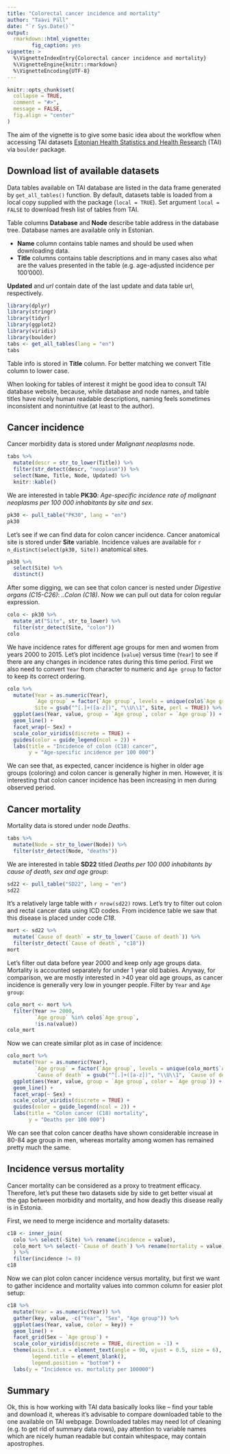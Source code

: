 ```yaml
---
title: "Colorectal cancer incidence and mortality"
author: "Taavi Päll"
date: "`r Sys.Date()`"
output: 
  rmarkdown::html_vignette:
        fig_caption: yes
vignette: >
  %\VignetteIndexEntry{Colorectal cancer incidence and mortality}
  %\VignetteEngine{knitr::rmarkdown}
  %\VignetteEncoding{UTF-8}
---
```


```r
knitr::opts_chunk$set(
  collapse = TRUE,
  comment = "#>",
  message = FALSE,
  fig.align = "center"
)
```

The aim of the vignette is to give some basic idea about the workflow when accessing TAI datasets [Estonian Health Statistics and Health Research](http://pxweb.tai.ee/PXWeb2015/index_en.html) (TAI) via `boulder` package.

## Download list of available datasets

Data tables available on TAI database are listed in the data frame generated by `get_all_tables()` function.
By default, datasets table is loaded from a local copy supplied with the package (`local = TRUE`).
Set argument `local = FALSE` to download fresh list of tables from TAI.


Table columns **Database** and **Node** describe table address in the database tree.
Database names are available only in Estonian.

- **Name** column contains table names and should be used when downloading data.
- **Title** columns contains table descriptions and in many cases also what are the values presented in the table (e.g. age-adjusted incidence per 100'000).

**Updated** and *url* contain date of the last update and data table url, respectively. 


```r
library(dplyr)
library(stringr)
library(tidyr)
library(ggplot2)
library(viridis)
library(boulder)
tabs <- get_all_tables(lang = "en")
tabs
```

Table info is stored in **Title** column.
For better matching we convert Title column to lower case.

When looking for tables of interest it might be good idea to consult TAI database website, because, while database and node names, and table titles have nicely human readable descriptions, naming feels sometimes inconsistent and nonintuitive (at least to the author).


## Cancer incidence
Cancer morbidity data is stored under *Malignant neoplasms* node.

```r
tabs %>% 
  mutate(descr = str_to_lower(Title)) %>% 
  filter(str_detect(descr, "neoplasm")) %>% 
  select(Name, Title, Node, Updated) %>% 
  knitr::kable()
```

We are interested in table **PK30**: *Age-specific incidence rate of malignant neoplasms per 100 000 inhabitants by site and sex*.

```r
pk30 <- pull_table("PK30", lang = "en")
pk30
```

Let's see if we can find data for colon cancer incidence. 
Cancer anatomical site is stored under **Site** variable.
Incidence values are available for `r n_distinct(select(pk30, Site))` anatomical sites.
```r
pk30 %>% 
  select(Site) %>% 
  distinct()
```

After some digging, we can see that colon cancer is nested under *Digestive organs (C15-C26)*: *..Colon (C18)*. 
Now we can pull out data for colon regular expression. 
```r
colo <- pk30 %>% 
  mutate_at("Site", str_to_lower) %>% 
  filter(str_detect(Site, "colon"))
colo
```

We have incidence rates for different age groups for men and women from years 2000 to 2015.
Let's plot incidence (`value`) versus time (`Year`) to see if there are any changes in incidence rates during this time period.
First we also need to convert `Year` from character to numeric and `Age group` to factor to keep its correct ordering.
```r
colo %>% 
  mutate(Year = as.numeric(Year),
         `Age group` = factor(`Age group`, levels = unique(colo$`Age group`)),
         Site = gsub("^[.]+([a-z])", "\\U\\1", Site, perl = TRUE)) %>% 
  ggplot(aes(Year, value, group = `Age group`, color = `Age group`)) +
  geom_line() +
  facet_wrap(~ Sex) +
  scale_color_viridis(discrete = TRUE) +
  guides(color = guide_legend(ncol = 2)) +
  labs(title = "Incidence of colon (C18) cancer",
       y = "Age-specific incidence per 100 000")
```

We can see that, as expected, cancer incidence is higher in older age groups (coloring) and colon cancer is generally higher in men.
However, it is interesting that colon cancer incidence has been increasing in men during observed period.

## Cancer mortality

Mortality data is stored under node *Deaths*.
```r
tabs %>% 
  mutate(Node = str_to_lower(Node)) %>% 
  filter(str_detect(Node, "deaths"))
```

We are interested in table **SD22** titled *Deaths per 100 000 inhabitants by cause of death, sex and age group*:
```r
sd22 <- pull_table("SD22", lang = "en")
sd22
```

It's a relatively large table with `r nrow(sd22)` rows.
Let's try to filter out colon and rectal cancer data using ICD codes.
From incidence table we saw that this disease is placed under code *C18*.

```r
mort <- sd22 %>% 
  mutate(`Cause of death` = str_to_lower(`Cause of death`)) %>% 
  filter(str_detect(`Cause of death`, "c18"))
mort
```

Let's filter out data before year 2000 and keep only age groups data. 
Mortality is accounted separately for under 1 year old babies. 
Anyway, for comparison, we are mostly interested in >40 year old age groups, as cancer incidence is generally very low in younger people.
Filter by `Year` and `Age group`:
```r
colo_mort <- mort %>% 
  filter(Year >= 2000, 
         `Age group` %in% colo$`Age group`,
         !is.na(value))
colo_mort
```

Now we can create similar plot as in case of incidence:
```r
colo_mort %>% 
  mutate(Year = as.numeric(Year),
         `Age group` = factor(`Age group`, levels = unique(colo_mort$`Age group`)),
         `Cause of death` = gsub("^[.]+([a-z])", "\\U\\1", `Cause of death`, perl = TRUE)) %>% 
  ggplot(aes(Year, value, group = `Age group`, color = `Age group`)) +
  geom_line() +
  facet_wrap(~ Sex) +
  scale_color_viridis(discrete = TRUE) +
  guides(color = guide_legend(ncol = 2)) +
  labs(title = "Colon cancer (C18) mortality",
       y = "Deaths per 100 000")
```

We can see that colon cancer deaths have shown considerable increase in 80-84 age group in men, whereas mortality among women has remained pretty much the same.

## Incidence versus mortality

Cancer mortality can be considered as a proxy to treatment efficacy.
Therefore, let's put these two datasets side by side to get better visual at the gap between morbidity and mortality, and how deadly this disease really is in Estonia.

First, we need to merge incidence and mortality datasets:
```r
c18 <- inner_join(
  colo %>% select(-Site) %>% rename(incidence = value), 
  colo_mort %>% select(-`Cause of death`) %>% rename(mortality = value)
  ) %>% 
  filter(incidence != 0)
c18
```

Now we can plot colon cancer incidence versus mortality, but first we want to gather incidence and mortality values into common column for easier plot setup:
```r
c18 %>% 
  mutate(Year = as.numeric(Year)) %>% 
  gather(key, value, -c("Year", "Sex", "Age group")) %>%
  ggplot(aes(Year, value, color = key)) +
  geom_line() +
  facet_grid(Sex ~ `Age group`) +
  scale_color_viridis(discrete = TRUE, direction = -1) +
  theme(axis.text.x = element_text(angle = 90, vjust = 0.5, size = 6),
        legend.title = element_blank(),
        legend.position = "bottom") +
  labs(y = "Incidence vs. mortality per 100000")
```

## Summary

Ok, this is how working with TAI data basically looks like -- find your table and download it, whereas it's advisable to compare downloaded table to the one available on TAI webpage.
Downloaded tables may need lot of cleaning (e.g. to get rid of summary data rows), pay attention to variable names which are nicely human readable but contain whitespace, may contain apostrophes. 

